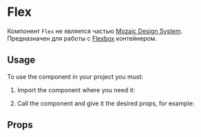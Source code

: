 
<Meta title="Utilities/Flex" component={Flex} argTypes={argTypes} />

# Flex

Компонент `Flex` не является частью [Mozaic Design System](https://mozaic.adeo.cloud/). Предназначен для работы с [Flexbox](https://developer.mozilla.org/en-US/docs/Learn/CSS/CSS_layout/Flexbox) контейнером.

## Usage

To use the component in your project you must:

1. Import the component where you need it:

<Source language="javascript" code="import { Flex } from 'bigfish-wms--mozaic-react';" />

2. Call the component and give it the desired props, for example:

<Canvas withSource="open">
    <Story story={Controls} />
</Canvas>

## Props

<ArgsTable of={Flex} />
